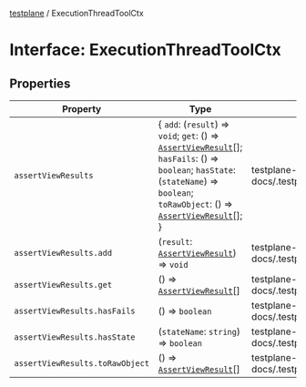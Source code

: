 [testplane](../README.mdx) / ExecutionThreadToolCtx

# Interface: ExecutionThreadToolCtx

## Properties

| Property | Type | Defined in |
| ------ | ------ | ------ |
| `assertViewResults` | \{ `add`: (`result`) => `void`; `get`: () => [`AssertViewResult`](../type-aliases/AssertViewResult.mdx)[]; `hasFails`: () => `boolean`; `hasState`: (`stateName`) => `boolean`; `toRawObject`: () => [`AssertViewResult`](../type-aliases/AssertViewResult.mdx)[]; \} | testplane-docs/.testplane/src/types/index.ts:125 |
| `assertViewResults.add` | (`result`: [`AssertViewResult`](../type-aliases/AssertViewResult.mdx)) => `void` | testplane-docs/.testplane/src/types/index.ts:126 |
| `assertViewResults.get` | () => [`AssertViewResult`](../type-aliases/AssertViewResult.mdx)[] | testplane-docs/.testplane/src/types/index.ts:130 |
| `assertViewResults.hasFails` | () => `boolean` | testplane-docs/.testplane/src/types/index.ts:127 |
| `assertViewResults.hasState` | (`stateName`: `string`) => `boolean` | testplane-docs/.testplane/src/types/index.ts:128 |
| `assertViewResults.toRawObject` | () => [`AssertViewResult`](../type-aliases/AssertViewResult.mdx)[] | testplane-docs/.testplane/src/types/index.ts:129 |
